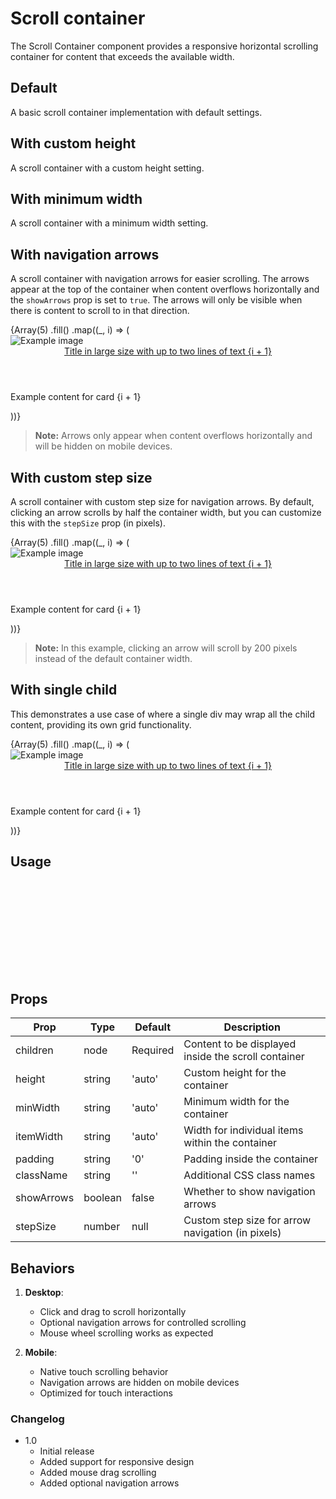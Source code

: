 
# Scroll container

The Scroll Container component provides a responsive horizontal scrolling container for content that exceeds the available width.

<Meta of={ScrollContainerStories} />

## Default

A basic scroll container implementation with default settings.

<Canvas of={ScrollContainerStories.Default} meta={ScrollContainerStories} />

## With custom height

A scroll container with a custom height setting.

<Canvas of={ScrollContainerStories.CustomHeight} meta={ScrollContainerStories} />

## With minimum width

A scroll container with a minimum width setting.

<Canvas of={ScrollContainerStories.WithMinWidth} meta={ScrollContainerStories} />

## With navigation arrows

A scroll container with navigation arrows for easier scrolling. The arrows appear at the top of the container when content overflows horizontally and the `showArrows` prop is set to `true`. The arrows will only be visible when there is content to scroll to in that direction.

<div style={{ maxWidth: '800px', margin: '0 auto', position: 'relative' }}>
  <ScrollContainer showArrows={true} minWidth="1200px" padding="1rem">
    {Array(5)
      .fill()
      .map((_, i) => (
        <article
          key={i}
          className="mg-card mg-card__vc"
          style={{
            minWidth: '350px',
            marginRight: '20px',
            padding: '20px',
            boxSizing: 'border-box',
          }}
        >
          <div className="mg-card__visual">
            <img
              alt="Example image"
              className="mg-card__image"
              src="https://www.undrr.org/sites/default/files/2020-01/Home---about-us_0.jpg"
            />
          </div>
          <div className="mg-card__content">
            <header className="mg-card__title">
              <a href={`#${i + 1}`}>
                Title in large size with up to two lines of text {i + 1}
              </a>
            </header>
            <p className="mg-card__summary">Example content for card {i + 1}</p>
          </div>
        </article>
      ))}
  </ScrollContainer>
</div>

> **Note:** Arrows only appear when content overflows horizontally and will be hidden on mobile devices.

## With custom step size

A scroll container with custom step size for navigation arrows. By default, clicking an arrow scrolls by half the container width, but you can customize this with the `stepSize` prop (in pixels).

<div style={{ maxWidth: '800px', margin: '0 auto', position: 'relative' }}>
  <ScrollContainer showArrows={true} stepSize={200}>
    {Array(5)
      .fill()
      .map((_, i) => (
        <article
          key={i}
          className="mg-card mg-card__vc"
          style={{ minWidth: '350px' }}
        >
          <div className="mg-card__visual">
            <img
              alt="Example image"
              className="mg-card__image"
              src="https://www.undrr.org/sites/default/files/2020-01/Home---about-us_0.jpg"
            />
          </div>
          <div className="mg-card__content">
            <header className="mg-card__title">
              <a href={`#${i + 1}`}>
                Title in large size with up to two lines of text {i + 1}
              </a>
            </header>
            <p className="mg-card__summary">Example content for card {i + 1}</p>
          </div>
        </article>
      ))}
  </ScrollContainer>
</div>

> **Note:** In this example, clicking an arrow will scroll by 200 pixels instead of the default container width.

## With single child

This demonstrates a use case of where a single div may wrap all the child content, providing its own grid functionality.

<div style={{ maxWidth: '800px', margin: '0 auto', position: 'relative' }}>
  <ScrollContainer showArrows={true}>
    <section className="mg-grid">
      {Array(5)
        .fill()
        .map((_, i) => (
          <article
            key={i}
            className="mg-card mg-card__vc"
            style={{ minWidth: '350px' }}
          >
            <div className="mg-card__visual">
              <img
                alt="Example image"
                className="mg-card__image"
                src="https://www.undrr.org/sites/default/files/2020-01/Home---about-us_0.jpg"
              />
            </div>
            <div className="mg-card__content">
              <header className="mg-card__title">
                <a href={`#${i + 1}`}>
                  Title in large size with up to two lines of text {i + 1}
                </a>
              </header>
              <p className="mg-card__summary">
                Example content for card {i + 1}
              </p>
            </div>
          </article>
        ))}
    </section>
  </ScrollContainer>
</div>

## Usage

```jsx
import { ScrollContainer } from '@components';

const MyComponent = () => (
  <ScrollContainer height="500px" showArrows={true}>
    {/* Your scrollable content here */}
    <div>Item 1</div>
    <div>Item 2</div>
    <div>Item 3</div>
  </ScrollContainer>
);
```

## Props

| Prop       | Type    | Default  | Description                                         |
| ---------- | ------- | -------- | --------------------------------------------------- |
| children   | node    | Required | Content to be displayed inside the scroll container |
| height     | string  | 'auto'   | Custom height for the container                     |
| minWidth   | string  | 'auto'   | Minimum width for the container                     |
| itemWidth  | string  | 'auto'   | Width for individual items within the container     |
| padding    | string  | '0'      | Padding inside the container                        |
| className  | string  | ''       | Additional CSS class names                          |
| showArrows | boolean | false    | Whether to show navigation arrows                   |
| stepSize   | number  | null     | Custom step size for arrow navigation (in pixels)   |

## Behaviors

1. **Desktop**:

   - Click and drag to scroll horizontally
   - Optional navigation arrows for controlled scrolling
   - Mouse wheel scrolling works as expected

2. **Mobile**:
   - Native touch scrolling behavior
   - Navigation arrows are hidden on mobile devices
   - Optimized for touch interactions

### Changelog

- 1.0
  - Initial release
  - Added support for responsive design
  - Added mouse drag scrolling
  - Added optional navigation arrows
